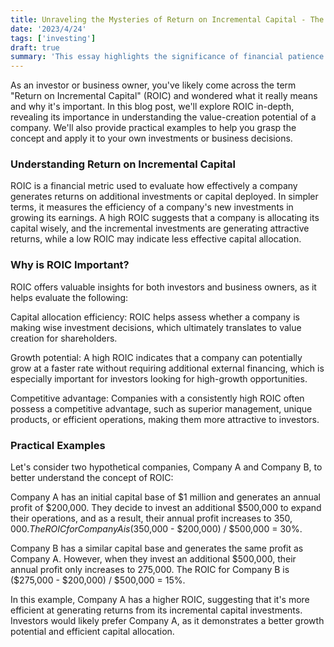 ```yaml
---
title: Unraveling the Mysteries of Return on Incremental Capital - The Key to Maximizing Profits
date: '2023/4/24'
tags: ['investing']
draft: true
summary: 'This essay highlights the significance of financial patience in investing and personal finance. It stresses the power of compound interest, staying calm during market turbulence, and developing emotional intelligence. It provides useful tips to cultivate a long-term perspective and argues that financial patience is crucial for wealth creation.'
---
```


As an investor or business owner, you've likely come across the term "Return on Incremental Capital" (ROIC) and wondered what it really means and why it's important. In this blog post, we'll explore ROIC in-depth, revealing its importance in understanding the value-creation potential of a company. We'll also provide practical examples to help you grasp the concept and apply it to your own investments or business decisions.

### Understanding Return on Incremental Capital

ROIC is a financial metric used to evaluate how effectively a company generates returns on additional investments or capital deployed. In simpler terms, it measures the efficiency of a company's new investments in growing its earnings. A high ROIC suggests that a company is allocating its capital wisely, and the incremental investments are generating attractive returns, while a low ROIC may indicate less effective capital allocation.

### Why is ROIC Important?

ROIC offers valuable insights for both investors and business owners, as it helps evaluate the following:

Capital allocation efficiency: ROIC helps assess whether a company is making wise investment decisions, which ultimately translates to value creation for shareholders.

Growth potential: A high ROIC indicates that a company can potentially grow at a faster rate without requiring additional external financing, which is especially important for investors looking for high-growth opportunities.

Competitive advantage: Companies with a consistently high ROIC often possess a competitive advantage, such as superior management, unique products, or efficient operations, making them more attractive to investors.

### Practical Examples

Let's consider two hypothetical companies, Company A and Company B, to better understand the concept of ROIC:

Company A has an initial capital base of \$1 million and generates an annual profit of \$200,000. They decide to invest an additional \$500,000 to expand their operations, and as a result, their annual profit increases to $350,000. The ROIC for Company A is ($350,000 - $200,000) / $500,000 = 30%.

Company B has a similar capital base and generates the same profit as Company A. However, when they invest an additional \$500,000, their annual profit only increases to 275,000. The ROIC for Company B is (\$275,000 - \$200,000) / $500,000 = 15%.

In this example, Company A has a higher ROIC, suggesting that it's more efficient at generating returns from its incremental capital investments. Investors would likely prefer Company A, as it demonstrates a better growth potential and efficient capital allocation.
